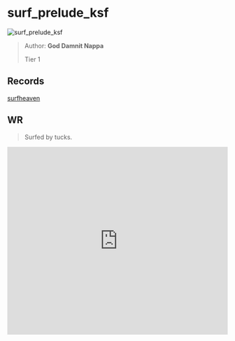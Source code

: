 
# surf_prelude_ksf

![surf_prelude_ksf](https://raw.githubusercontent.com/Sayt123/SurfMapPics/Maps-and-bonuses/csgo/surf_prelude_ksf.jpg)

> Author: **God Damnit Nappa**
>
> Tier 1

## Records

[surfheaven](https://surfheaven.eu/map/surf_prelude_ksf)

## WR

> Surfed by tucks.

<iframe
width="100%"
height="430"
src="https://www.youtube.com/embed/eoOkWx6bZso"
frameborder="0"
allow="accelerometer; autoplay; clipboard-write; encrypted-media; gyroscope; picture-in-picture"
allowFullScreen
/>

```md

[Surf Timer] - txcks finished in 00:42:88 (WR -00:00:05). Improving by 00:00:11
[Surf Timer] - txcks beat the map record! Rank: 1/3808

Previous WR holder: rulldar


```
                
